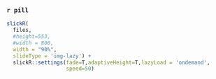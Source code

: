 ### `r pill` {-}

```r
slickR(
  files,
  #height=553,
  #width = 800,
  width = "90%",
  slideType = 'img-lazy') + 
  slickR::settings(fade=T,adaptiveHeight=T,lazyLoad = 'ondemand',
                   speed=50)
```